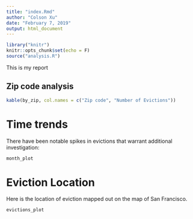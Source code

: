 ```yaml
---
title: "index.Rmd"
author: "Colson Xu"
date: "February 7, 2019"
output: html_document
---
```


```r
library("knitr")
knitr::opts_chunk$set(echo = F)
source("analysis.R")
```

This is my report

## Zip code analysis

```r
kable(by_zip, col.names = c("Zip code", "Number of Evictions"))
```


# Time trends
There have been notable spikes in evictions that warrant additional investigation:

```r
month_plot
```

# Eviction Location
Here is the location of eviction mapped out on the map of San Francisco.

```r
evictions_plot
```